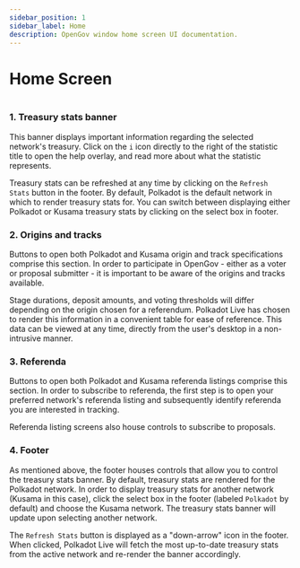 ```yaml
---
sidebar_position: 1
sidebar_label: Home
description: OpenGov window home screen UI documentation.
---
```



# Home Screen

<Img url="/img/ui/ui-opengov-home.png" maxHeight="400px" />

### 1. Treasury stats banner

This banner displays important information regarding the selected network's treasury. Click on the `i` icon directly to the right of the statistic title to open the help overlay, and read more about what the statistic represents.

Treasury stats can be refreshed at any time by clicking on the `Refresh Stats` button in the footer. By default, Polkadot is the default network in which to render treasury stats for. You can switch between displaying either Polkadot or Kusama treasury stats by clicking on the select box in footer.

### 2. Origins and tracks

Buttons to open both Polkadot and Kusama origin and track specifications comprise this section. In order to participate in OpenGov - either as a voter or proposal submitter - it is important to be aware of the origins and tracks available.

Stage durations, deposit amounts, and voting thresholds will differ depending on the origin chosen for a referendum. Polkadot Live has chosen to render this information in a convenient table for ease of reference. This data can be viewed at any time, directly from the user's desktop in a non-intrusive manner.

### 3. Referenda

Buttons to open both Polkadot and Kusama referenda listings comprise this section. In order to subscribe to referenda, the first step is to open your preferred network's referenda listing and subsequently identify referenda you are interested in tracking.

Referenda listing screens also house controls to subscribe to proposals.

### 4. Footer

As mentioned above, the footer houses controls that allow you to control the treasury stats banner. By default, treasury stats are rendered for the Polkadot network. In order to display treasury stats for another network (Kusama in this case), click the select box in the footer (labeled `Polkadot` by default) and choose the Kusama network. The treasury stats banner will update upon selecting another network.

The `Refresh Stats` button is displayed as a "down-arrow" icon in the footer. When clicked, Polkadot Live will fetch the most up-to-date treasury stats from the active network and re-render the banner accordingly.
